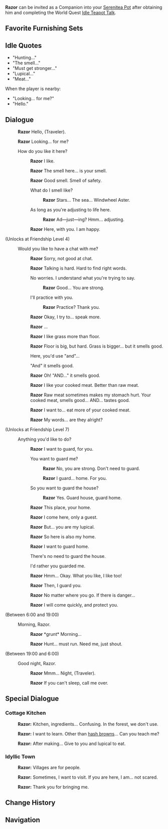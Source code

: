 {{CharacterTabs}}
{{Furnishing Infobox
|title          = Razor
|id             = 368109
|image          = Character Razor Thumb.png
|category       = Companion
|subcategory    = Companion
|rarity         = 4
|adeptal_energy = 300
|load           = 1200
|description    = Character In-Residence
}}
'''Razor''' can be invited as a Companion into your [[Serenitea Pot]] after obtaining him and completing the World Quest [[Idle Teapot Talk]].

==Favorite Furnishing Sets==
{{HousingCompanion|favorite}}
{{Companion Favor Table}}

==Idle Quotes==
*"Hunting..."
*"The smell..."
*"Must get stronger..."
*"Lupical..."
*"Meat..."
When the player is nearby:
*"Looking... for me?"
*"Hello."

==Dialogue==
{{Dialogue start}}
:{{A|vo razor mimitomo hello 01.ogg}} '''Razor''' Hello, (Traveler).
:{{A|vo razor mimitomo hello 02.ogg}} '''Razor''' Looking... for me?
:{{DIcon}} How do you like it here?
::{{A|vo razor mimitomo friendship1 01.ogg}} '''Razor''' I like.
::{{A|vo razor mimitomo friendship1 02.ogg}} '''Razor''' The smell here... is your smell.
::{{A|vo razor mimitomo friendship1 03.ogg}} '''Razor''' Good smell. Smell of safety.
::{{DIcon}} What do I smell like?
:::{{A|vo razor mimitomo friendship1 04a.ogg}} '''Razor''' Stars... The sea... Windwheel Aster.
::{{DIcon}} As long as you're adjusting to life here.
:::{{A|vo razor mimitomo friendship1 04b.ogg}} '''Razor''' Ad&mdash;just&mdash;ing? Hmm... adjusting.
::{{A|vo razor mimitomo friendship1 05.ogg}} '''Razor''' Here, with you. I am happy.
;(Unlocks at Friendship Level 4)
:{{DIcon}} Would you like to have a chat with me?
::{{A|vo razor mimitomo friendship2 01.ogg}} '''Razor''' Sorry, not good at chat.
::{{A|vo razor mimitomo friendship2 02.ogg}} '''Razor''' Talking is hard. Hard to find right words.
::{{DIcon}} No worries. I understand what you're trying to say.
:::{{A|vo razor mimitomo friendship2 03a.ogg}} '''Razor''' Good... You are strong.
::{{DIcon}} I'll practice with you.
:::{{A|vo razor mimitomo friendship2 03b.ogg}} '''Razor''' Practice? Thank you.
::{{A|vo razor mimitomo friendship2 04.ogg}} '''Razor''' Okay, I try to... speak more.
::{{A|vo razor mimitomo friendship2 05.ogg}} '''Razor''' ...
::{{A|vo razor mimitomo friendship2 06.ogg}} '''Razor''' I like grass more than floor.
::{{A|vo razor mimitomo friendship2 07.ogg}} '''Razor''' Floor is big, but hard. Grass is bigger... but it smells good.
::{{DIcon}} Here, you'd use "and"...
::{{DIcon}} "And" it smells good.
::{{A|vo razor mimitomo friendship2 08.ogg}} '''Razor''' Oh! "AND..." it smells good.
::{{A|vo razor mimitomo friendship2 09.ogg}} '''Razor''' I like your cooked meat. Better than raw meat.
::{{A|vo razor mimitomo friendship2 10.ogg}} '''Razor''' Raw meat sometimes makes my stomach hurt. Your cooked meat, smells good... AND... tastes good.
::{{A|vo razor mimitomo friendship2 11.ogg}} '''Razor''' I want to... eat more of your cooked meat.
::{{A|vo razor mimitomo friendship2 12.ogg}} '''Razor''' My words... are they alright?
;(Unlocks at Friendship Level 7)
:{{DIcon}} Anything you'd like to do?
::{{A|vo razor mimitomo friendship3 01.ogg}} '''Razor''' I want to guard, for you.
::{{DIcon}} You want to guard me?
:::{{A|vo razor mimitomo friendship3 02a 1.ogg}} '''Razor''' No, you are strong. Don't need to guard.
:::{{A|vo razor mimitomo friendship3 02a 2.ogg}} '''Razor''' I guard... home. For you.
::{{DIcon}} So you want to guard the house?
:::{{A|vo razor mimitomo friendship3 02b.ogg}} '''Razor''' Yes. Guard house, guard home.
::{{A|vo razor mimitomo friendship3 03.ogg}} '''Razor''' This place, your home.
::{{A|vo razor mimitomo friendship3 04.ogg}} '''Razor''' I come here, only a guest.
::{{A|vo razor mimitomo friendship3 05.ogg}} '''Razor''' But... you are my lupical.
::{{A|vo razor mimitomo friendship3 06.ogg}} '''Razor''' So here is also my home.
::{{A|vo razor mimitomo friendship3 07.ogg}} '''Razor''' I want to guard home.
::{{DIcon}} There's no need to guard the house.
::{{DIcon}} I'd rather you guarded me.
::{{A|vo razor mimitomo friendship3 08.ogg}} '''Razor''' Hmm... Okay. What you like, I like too!
::{{A|vo razor mimitomo friendship3 09.ogg}} '''Razor''' Then, I guard you.
::{{A|vo razor mimitomo friendship3 10.ogg}} '''Razor''' No matter where you go. If there is danger...
::{{A|vo razor mimitomo friendship3 11.ogg}} '''Razor''' I will come quickly, and protect you.
;<nowiki>(Between 6:00 and 19:00)</nowiki>
:{{DIcon}} Morning, Razor.
::{{A|vo razor mimitomo morning 01.ogg}} '''Razor''' *grunt* Morning...
::{{A|vo razor mimitomo morning 02.ogg}} '''Razor''' Hunt... must run. Need me, just shout.
;<nowiki>(Between 19:00 and 6:00)</nowiki>
:{{DIcon}} Good night, Razor.
::{{A|vo razor mimitomo night 01.ogg}} '''Razor''' Mmm... Night, (Traveler).
::{{A|vo razor mimitomo night 02.ogg}} '''Razor''' If you can't sleep, call me over.
{{Dialogue end}}

==Special Dialogue==
{{HousingCompanion|special}}

===Cottage Kitchen===
{{Dialogue start}}
:{{A|vo mimitomo md razor kitchen 01.ogg}} '''Razor:''' Kitchen, ingredients... Confusing. In the forest, we don't use.
:{{A|vo mimitomo md razor kitchen 02.ogg}} '''Razor:''' I want to learn. Other than [[Puppy-Paw Hash Brown|hash browns]]... Can you teach me?
:{{A|vo mimitomo md razor kitchen 03.ogg}} '''Razor:''' After making... Give to you and lupical to eat.
{{Dialogue end}}

===Idyllic Town===
{{Dialogue start}}
:{{A|vo mimitomo md razor village 01.ogg}} '''Razor:''' Villages are for people.
:{{A|vo mimitomo md razor village 02.ogg}} '''Razor:''' Sometimes, I want to visit. If you are here, I am... not scared.
:{{A|vo mimitomo md razor village 03.ogg}} '''Razor:''' Thank you for bringing me.
{{Dialogue end}}

==Change History==
{{Change History|1.6}}

==Navigation==
{{Furnishing Navbox/Living|Companion}}